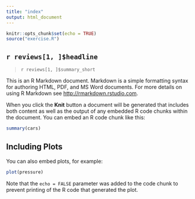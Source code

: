 ```yaml
---
title: "index"
output: html_document
---
```


```r
knitr::opts_chunk$set(echo = TRUE)
source("exercise.R")
```

## `r reviews[1, ]$headline`

> `r reviews[1, ]$summary_short`

This is an R Markdown document. Markdown is a simple formatting syntax for authoring HTML, PDF, and MS Word documents. For more details on using R Markdown see <http://rmarkdown.rstudio.com>.

When you click the **Knit** button a document will be generated that includes both content as well as the output of any embedded R code chunks within the document. You can embed an R code chunk like this:

```r
summary(cars)
```

## Including Plots

You can also embed plots, for example:

```r
plot(pressure)
```

Note that the `echo = FALSE` parameter was added to the code chunk to prevent printing of the R code that generated the plot.

```r

```
